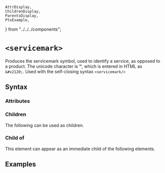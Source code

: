     AttrDisplay,
    ChildrenDisplay,
    ParentsDisplay,
    PtxExample,
} from "../../../components";

# `<servicemark>`

Produces the servicemark symbol, used to identify a service, as opposed to a product.
The unicode character is &#x2120;, which is entered in HTML as `&#x2120;`.
Used with the self-closing syntax `<servicemark/>`

## Syntax

### Attributes

<AttrDisplay name="servicemark" />

### Children

The following can be used as children.

<ChildrenDisplay name="servicemark" />

### Child of

This element can appear as an immediate child of the following elements.

<ParentsDisplay name="servicemark" />

## Examples

    